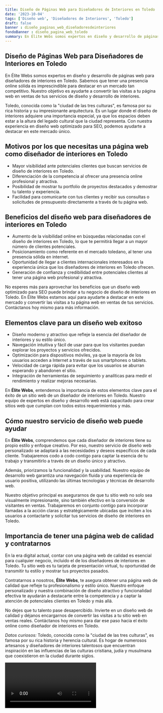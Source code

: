 ```yaml
---
title: Diseño de Páginas Web para Diseñadores de Interiores en Toledo
date: '2023-10-04'
tags: ['Diseño web', 'Diseñadores de Interiores', 'Toledo']
draft: false
banner : diseño_paginas_web_diseñadoresdeinteriores
fondoBanner : diseño_pagina_web_toledo
summary: En Élite Webs somos expertos en diseño y desarrollo de páginas web para diseñadores de interiores en Toledo. Sabemos que tener una presencia online sólida es imprescindible para destacar en un mercado tan competitivo. Nuestro objetivo es ayudarte a convertir las visitas a tu página web en ventas de tus servicios de diseño y desarrollo de interiores.
---
```


## Diseño de Páginas Web para Diseñadores de Interiores en Toledo

En Élite Webs somos expertos en diseño y desarrollo de páginas web para diseñadores de interiores en Toledo. Sabemos que tener una presencia online sólida es imprescindible para destacar en un mercado tan competitivo. Nuestro objetivo es ayudarte a convertir las visitas a tu página web en ventas de tus servicios de diseño y desarrollo de interiores.

Toledo, conocida como la "ciudad de las tres culturas", es famosa por su rica historia y su impresionante arquitectura. Es un lugar donde el diseño de interiores adquiere una importancia especial, ya que los espacios deben estar a la altura del legado cultural que la ciudad representa. Con nuestra experiencia en diseño web optimizado para SEO, podemos ayudarte a destacar en este mercado único.

## Motivos por los que necesitas una página web como diseñador de interiores en Toledo

- Mayor visibilidad ante potenciales clientes que buscan servicios de diseño de interiores en Toledo.
- Diferenciación de la competencia al ofrecer una presencia online profesional y atractiva.
- Posibilidad de mostrar tu portfolio de proyectos destacados y demostrar tu talento y experiencia.
- Facilidad para comunicarte con tus clientes y recibir sus consultas o solicitudes de presupuesto directamente a través de tu página web.

## Beneficios del diseño web para diseñadores de interiores en Toledo

- Aumento de la visibilidad online en búsquedas relacionadas con el diseño de interiores en Toledo, lo que te permitirá llegar a un mayor número de clientes potenciales.
- Posicionamiento como referente en el mercado toledano, al tener una presencia sólida en internet.
- Oportunidad de llegar a clientes internacionales interesados en la experiencia única que los diseñadores de interiores en Toledo ofrecen.
- Generación de confianza y credibilidad entre potenciales clientes al tener una página web profesional y atractiva.

No esperes más para aprovechar los beneficios que un diseño web optimizado para SEO puede brindar a tu negocio de diseño de interiores en Toledo. En Élite Webs estamos aquí para ayudarte a destacar en este mercado y convertir las visitas a tu página web en ventas de tus servicios. Contáctanos hoy mismo para más información.

<GifSeo />

<Cta />

## Elementos clave para un diseño web exitoso

- Diseño moderno y atractivo que refleje la esencia del diseñador de interiores y su estilo único.
- Navegación intuitiva y fácil de usar para que los visitantes puedan explorar los proyectos y servicios ofrecidos.
- Optimización para dispositivos móviles, ya que la mayoría de los usuarios acceden a Internet a través de sus smartphones o tablets.
- Velocidad de carga rápida para evitar que los usuarios se aburran esperando y abandonen el sitio.
- Integración de herramientas de seguimiento y analíticas para medir el rendimiento y realizar mejoras necesarias.

En **Élite Webs**, entendemos la importancia de estos elementos clave para el éxito de un sitio web de un diseñador de interiores en Toledo. Nuestro equipo de expertos en diseño y desarrollo web está capacitado para crear sitios web que cumplan con todos estos requerimientos y más.

## Cómo nuestro servicio de diseño web puede ayudar

En **Élite Webs**, comprendemos que cada diseñador de interiores tiene su propio estilo y enfoque creativo. Por eso, nuestro servicio de diseño web personalizado se adaptará a las necesidades y deseos específicos de cada cliente. Trabajaremos codo a codo contigo para captar la esencia de tu trabajo y transmitirlo a través de un diseño único y atractivo.

Además, priorizamos la funcionalidad y la usabilidad. Nuestro equipo de desarrollo web garantiza una navegación fluida y una experiencia de usuario positiva, utilizando las últimas tecnologías y técnicas de desarrollo web.

Nuestro objetivo principal es asegurarnos de que tu sitio web no solo sea visualmente impresionante, sino también efectivo en la conversión de visitantes en ventas. Trabajaremos en conjunto contigo para incorporar llamadas a la acción claras y estratégicamente ubicadas que inciten a los usuarios a contactarte y solicitar tus servicios de diseño de interiores en Toledo.

## Importancia de tener una página web de calidad y contratarnos

En la era digital actual, contar con una página web de calidad es esencial para cualquier negocio, incluido el de los diseñadores de interiores en Toledo. Tu sitio web es tu tarjeta de presentación virtual, tu oportunidad de transmitir tu estilo y mostrar tus proyectos pasados.

Contratarnos a nosotros, **Élite Webs**, te asegura obtener una página web de calidad que refleje tu profesionalismo y estilo único. Nuestro enfoque personalizado y nuestra combinación de diseño atractivo y funcionalidad efectiva te ayudarán a destacarte entre la competencia y a captar la atención de potenciales clientes en Toledo y más allá.

No dejes que tu talento pase desapercibido. Invierte en un diseño web de calidad y déjanos encargarnos de convertir las visitas a tu sitio web en ventas reales. Contáctanos hoy mismo para dar ese paso hacia el éxito online como diseñador de interiores en Toledo.

*Datos curiosos:* Toledo, conocida como la "ciudad de las tres culturas", es famosa por su rica historia y herencia cultural. Es hogar de numerosos artesanos y diseñadores de interiores talentosos que encuentran inspiración en las influencias de las culturas cristiana, judía y musulmana que coexistieron en la ciudad durante siglos.

<Video />

<CtaBot job='Diseñadores de Interiores' city='Toledo'/>

<Gmaps query='Toledo+españa+maps' />